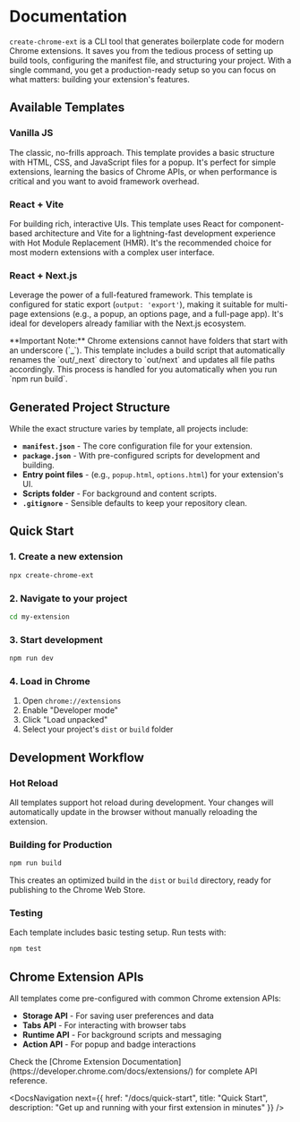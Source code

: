 <BackLink />

# Documentation

<Section>

`create-chrome-ext` is a CLI tool that generates boilerplate code for modern Chrome extensions. It saves you from the tedious process of setting up build tools, configuring the manifest file, and structuring your project. With a single command, you get a production-ready setup so you can focus on what matters: building your extension's features.

</Section>

## Available Templates

<Section>

### Vanilla JS

The classic, no-frills approach. This template provides a basic structure with HTML, CSS, and JavaScript files for a popup. It's perfect for simple extensions, learning the basics of Chrome APIs, or when performance is critical and you want to avoid framework overhead.

### React + Vite

For building rich, interactive UIs. This template uses React for component-based architecture and Vite for a lightning-fast development experience with Hot Module Replacement (HMR). It's the recommended choice for most modern extensions with a complex user interface.

### React + Next.js

Leverage the power of a full-featured framework. This template is configured for static export (`output: 'export'`), making it suitable for multi-page extensions (e.g., a popup, an options page, and a full-page app). It's ideal for developers already familiar with the Next.js ecosystem.

<Alert type="warning">
**Important Note:** Chrome extensions cannot have folders that start with an underscore (`_`). This template includes a build script that automatically renames the `out/_next` directory to `out/next` and updates all file paths accordingly. This process is handled for you automatically when you run `npm run build`.
</Alert>

</Section>

## Generated Project Structure

<Section>

While the exact structure varies by template, all projects include:

- **`manifest.json`** - The core configuration file for your extension.
- **`package.json`** - With pre-configured scripts for development and building.
- **Entry point files** - (e.g., `popup.html`, `options.html`) for your extension's UI.
- **Scripts folder** - For background and content scripts.
- **`.gitignore`** - Sensible defaults to keep your repository clean.

</Section>

## Quick Start

<Section>

### 1. Create a new extension

```bash
npx create-chrome-ext
```

### 2. Navigate to your project

```bash
cd my-extension
```

### 3. Start development

```bash
npm run dev
```

### 4. Load in Chrome

1. Open `chrome://extensions`
2. Enable "Developer mode"
3. Click "Load unpacked"
4. Select your project's `dist` or `build` folder

</Section>

## Development Workflow

<Section>

### Hot Reload

All templates support hot reload during development. Your changes will automatically update in the browser without manually reloading the extension.

### Building for Production

```bash
npm run build
```

This creates an optimized build in the `dist` or `build` directory, ready for publishing to the Chrome Web Store.

### Testing

Each template includes basic testing setup. Run tests with:

```bash
npm test
```

</Section>

## Chrome Extension APIs

<Section>

All templates come pre-configured with common Chrome extension APIs:

- **Storage API** - For saving user preferences and data
- **Tabs API** - For interacting with browser tabs
- **Runtime API** - For background scripts and messaging
- **Action API** - For popup and badge interactions

<Alert type="info">
Check the [Chrome Extension Documentation](https://developer.chrome.com/docs/extensions/) for complete API reference.
</Alert>

</Section>

<DocsNavigation
  next={{
    href: "/docs/quick-start",
    title: "Quick Start",
    description: "Get up and running with your first extension in minutes"
  }}
/>
